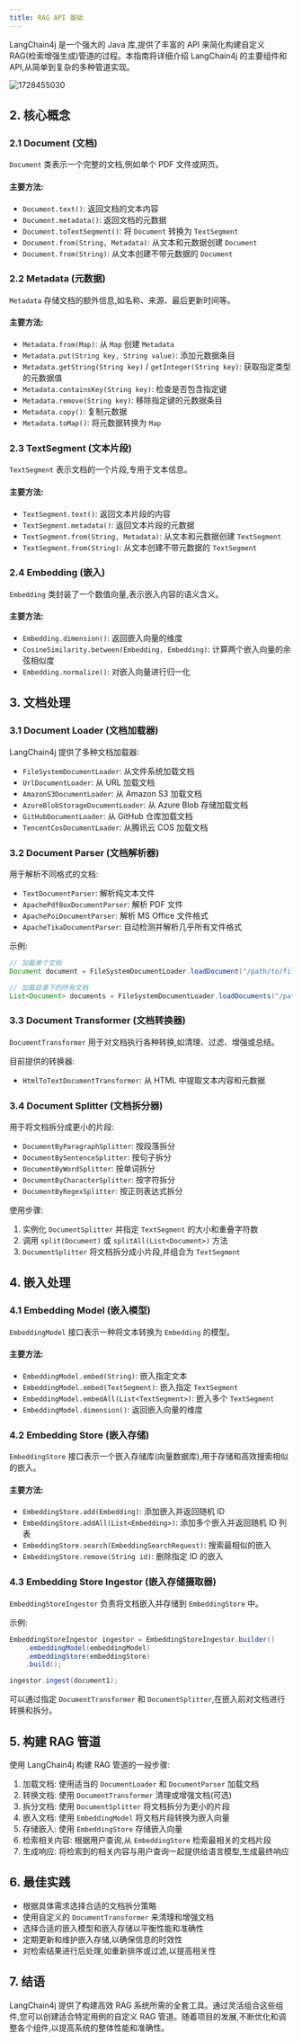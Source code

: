 ```yaml
---
title: RAG API 基础
---
```


LangChain4j 是一个强大的 Java 库,提供了丰富的 API 来简化构建自定义 RAG(检索增强生成)管道的过程。本指南将详细介绍 LangChain4j 的主要组件和 API,从简单到复杂的多种管道实现。


<img src='https://minio.pigx.top/oss/202410/1728455030.png' alt='1728455030'/>

## 2. 核心概念

### 2.1 Document (文档)

`Document` 类表示一个完整的文档,例如单个 PDF 文件或网页。

#### 主要方法:
- `Document.text()`: 返回文档的文本内容
- `Document.metadata()`: 返回文档的元数据
- `Document.toTextSegment()`: 将 `Document` 转换为 `TextSegment`
- `Document.from(String, Metadata)`: 从文本和元数据创建 `Document`
- `Document.from(String)`: 从文本创建不带元数据的 `Document`

### 2.2 Metadata (元数据)

`Metadata` 存储文档的额外信息,如名称、来源、最后更新时间等。

#### 主要方法:
- `Metadata.from(Map)`: 从 `Map` 创建 `Metadata`
- `Metadata.put(String key, String value)`: 添加元数据条目
- `Metadata.getString(String key)` / `getInteger(String key)`: 获取指定类型的元数据值
- `Metadata.containsKey(String key)`: 检查是否包含指定键
- `Metadata.remove(String key)`: 移除指定键的元数据条目
- `Metadata.copy()`: 复制元数据
- `Metadata.toMap()`: 将元数据转换为 `Map`

### 2.3 TextSegment (文本片段)

`TextSegment` 表示文档的一个片段,专用于文本信息。

#### 主要方法:
- `TextSegment.text()`: 返回文本片段的内容
- `TextSegment.metadata()`: 返回文本片段的元数据
- `TextSegment.from(String, Metadata)`: 从文本和元数据创建 `TextSegment`
- `TextSegment.from(String)`: 从文本创建不带元数据的 `TextSegment`

### 2.4 Embedding (嵌入)

`Embedding` 类封装了一个数值向量,表示嵌入内容的语义含义。

#### 主要方法:
- `Embedding.dimension()`: 返回嵌入向量的维度
- `CosineSimilarity.between(Embedding, Embedding)`: 计算两个嵌入向量的余弦相似度
- `Embedding.normalize()`: 对嵌入向量进行归一化

## 3. 文档处理

### 3.1 Document Loader (文档加载器)

LangChain4j 提供了多种文档加载器:
- `FileSystemDocumentLoader`: 从文件系统加载文档
- `UrlDocumentLoader`: 从 URL 加载文档
- `AmazonS3DocumentLoader`: 从 Amazon S3 加载文档
- `AzureBlobStorageDocumentLoader`: 从 Azure Blob 存储加载文档
- `GitHubDocumentLoader`: 从 GitHub 仓库加载文档
- `TencentCosDocumentLoader`: 从腾讯云 COS 加载文档

### 3.2 Document Parser (文档解析器)

用于解析不同格式的文档:
- `TextDocumentParser`: 解析纯文本文件
- `ApachePdfBoxDocumentParser`: 解析 PDF 文件
- `ApachePoiDocumentParser`: 解析 MS Office 文件格式
- `ApacheTikaDocumentParser`: 自动检测并解析几乎所有文件格式

示例:
```java
// 加载单个文档
Document document = FileSystemDocumentLoader.loadDocument("/path/to/file.txt", new TextDocumentParser());

// 加载目录下的所有文档
List<Document> documents = FileSystemDocumentLoader.loadDocuments("/path/to/directory", new TextDocumentParser());
```

### 3.3 Document Transformer (文档转换器)

`DocumentTransformer` 用于对文档执行各种转换,如清理、过滤、增强或总结。

目前提供的转换器:
- `HtmlToTextDocumentTransformer`: 从 HTML 中提取文本内容和元数据

### 3.4 Document Splitter (文档拆分器)

用于将文档拆分成更小的片段:
- `DocumentByParagraphSplitter`: 按段落拆分
- `DocumentBySentenceSplitter`: 按句子拆分
- `DocumentByWordSplitter`: 按单词拆分
- `DocumentByCharacterSplitter`: 按字符拆分
- `DocumentByRegexSplitter`: 按正则表达式拆分

使用步骤:
1. 实例化 `DocumentSplitter` 并指定 `TextSegment` 的大小和重叠字符数
2. 调用 `split(Document)` 或 `splitAll(List<Document>)` 方法
3. `DocumentSplitter` 将文档拆分成小片段,并组合为 `TextSegment`

## 4. 嵌入处理

### 4.1 Embedding Model (嵌入模型)

`EmbeddingModel` 接口表示一种将文本转换为 `Embedding` 的模型。

#### 主要方法:
- `EmbeddingModel.embed(String)`: 嵌入指定文本
- `EmbeddingModel.embed(TextSegment)`: 嵌入指定 `TextSegment`
- `EmbeddingModel.embedAll(List<TextSegment>)`: 嵌入多个 `TextSegment`
- `EmbeddingModel.dimension()`: 返回嵌入向量的维度

### 4.2 Embedding Store (嵌入存储)

`EmbeddingStore` 接口表示一个嵌入存储库(向量数据库),用于存储和高效搜索相似的嵌入。

#### 主要方法:
- `EmbeddingStore.add(Embedding)`: 添加嵌入并返回随机 ID
- `EmbeddingStore.addAll(List<Embedding>)`: 添加多个嵌入并返回随机 ID 列表
- `EmbeddingStore.search(EmbeddingSearchRequest)`: 搜索最相似的嵌入
- `EmbeddingStore.remove(String id)`: 删除指定 ID 的嵌入

### 4.3 Embedding Store Ingestor (嵌入存储摄取器)

`EmbeddingStoreIngestor` 负责将文档嵌入并存储到 `EmbeddingStore` 中。

示例:
```java
EmbeddingStoreIngestor ingestor = EmbeddingStoreIngestor.builder()
    .embeddingModel(embeddingModel)
    .embeddingStore(embeddingStore)
    .build();

ingestor.ingest(document1);
```

可以通过指定 `DocumentTransformer` 和 `DocumentSplitter`,在嵌入前对文档进行转换和拆分。

## 5. 构建 RAG 管道

使用 LangChain4j 构建 RAG 管道的一般步骤:

1. 加载文档: 使用适当的 `DocumentLoader` 和 `DocumentParser` 加载文档
2. 转换文档: 使用 `DocumentTransformer` 清理或增强文档(可选)
3. 拆分文档: 使用 `DocumentSplitter` 将文档拆分为更小的片段
4. 嵌入文档: 使用 `EmbeddingModel` 将文档片段转换为嵌入向量
5. 存储嵌入: 使用 `EmbeddingStore` 存储嵌入向量
6. 检索相关内容: 根据用户查询,从 `EmbeddingStore` 检索最相关的文档片段
7. 生成响应: 将检索到的相关内容与用户查询一起提供给语言模型,生成最终响应

## 6. 最佳实践

- 根据具体需求选择合适的文档拆分策略
- 使用自定义的 `DocumentTransformer` 来清理和增强文档
- 选择合适的嵌入模型和嵌入存储以平衡性能和准确性
- 定期更新和维护嵌入存储,以确保信息的时效性
- 对检索结果进行后处理,如重新排序或过滤,以提高相关性

## 7. 结语

LangChain4j 提供了构建高效 RAG 系统所需的全套工具。通过灵活组合这些组件,您可以创建适合特定用例的自定义 RAG 管道。随着项目的发展,不断优化和调整各个组件,以提高系统的整体性能和准确性。